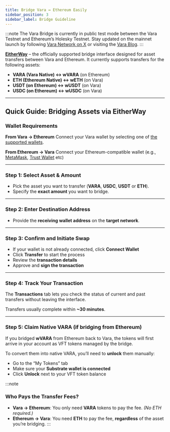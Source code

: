 ```yaml
---
title: Bridge Vara ↔ Ethereum Easily
sidebar_position: 3
sidebar_label: Bridge Guideline
---
```


:::note
The Vara Bridge is currently in public test mode between the Vara Testnet and Ethereum’s Holesky Testnet. Stay updated on the mainnet launch by following [Vara Network on X](https://x.com/VaraNetwork) or visiting the [Vara Blog](https://vara.network/news).
:::

[**EitherWay**](https://bridge.vara.network/) – the officially supported bridge interface designed for asset transfers between Vara and Ethereum. It currently supports transfers for the following assets:

- **VARA (Vara Native) ↔ wVARA** (on Ethereum) 
- **ETH (Ethereum Native) ↔ wETH** (on Vara)
- **USDT (on Ethereum) ↔ wUSDT** (on Vara)  
- **USDC (on Ethereum) ↔ wUSDC** (on Vara)

---

## Quick Guide: Bridging Assets via EitherWay

### Wallet Requirements

**From Vara → Ethereum**
Connect your Vara wallet by selecting one of [the supported wallets](https://vara.network/ecosystem?tags=6382654c-162d-4ed7-9215-b9504b60e72c).

**From Ethereum → Vara**
Connect your Ethereum-compatible wallet (e.g., [MetaMask](https://metamask.io/), [Trust Wallet](https://trustwallet.com/) etc)

---

### Step 1: Select Asset & Amount

- Pick the asset you want to transfer (**VARA**, **USDC**, **USDT** or **ETH**).
- Specify the **exact amount** you want to bridge.

---

### Step 2: Enter Destination Address

- Provide the **receiving wallet address** on the **target network**.

---

### Step 3: Confirm and Initiate Swap

- If your wallet is not already connected, click **Connect Wallet**
- Click **Transfer** to start the process  
- Review the **transaction details**
- Approve and **sign the transaction** 

---

### Step 4: Track Your Transaction

The **Transactions** tab lets you check the status of current and past transfers without leaving the interface.

Transfers usually complete within **~30 minutes**.

---

### Step 5: Claim Native VARA (if bridging from Ethereum)

If you bridged **wVARA** from Ethereum back to Vara, the tokens will first arrive in your account as VFT tokens managed by the bridge.

To convert them into native VARA, you’ll need to **unlock** them manually:

- Go to the “My Tokens” tab
- Make sure your **Substrate wallet is connected**
- Click **Unlock** next to your VFT token balance

:::note
### Who Pays the Transfer Fees?

- **Vara → Ethereum**: You only need **VARA** tokens to pay the fee. *(No ETH required.)*  
- **Ethereum → Vara**: You need **ETH** to pay the fee, **regardless** of the asset you’re bridging.
:::
